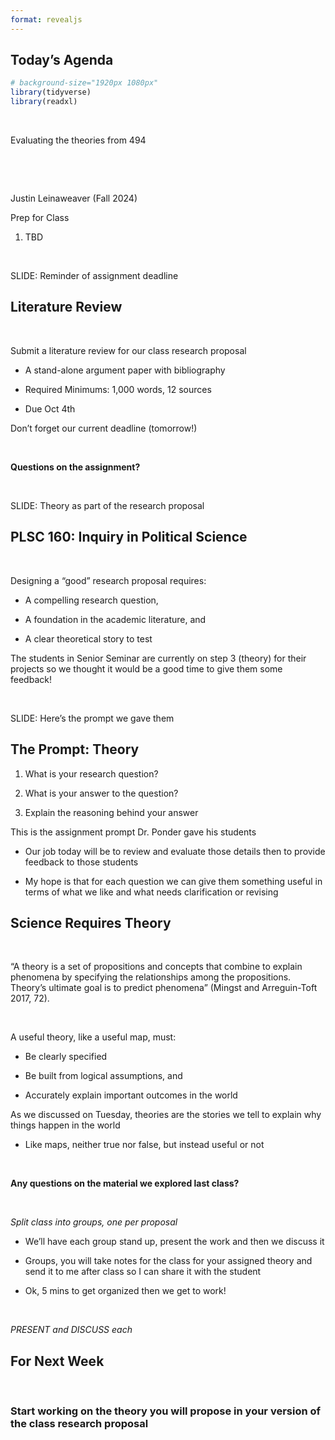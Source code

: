 ```yaml
---
format: revealjs
---
```


## Today's Agenda {background-image="Images/Background-Rally_v2.png" .center}

```r
# background-size="1920px 1080px"
library(tidyverse)
library(readxl)
```

<br>

::: {.r-fit-text}

Evaluating the theories from 494

:::

<br>

<br>

::: r-stack
Justin Leinaweaver (Fall 2024)
:::

::: notes
Prep for Class

1. TBD

<br>

SLIDE: Reminder of assignment deadline

:::



## Literature Review {background-image="Images/background-blue_triangles_flipped.png" .center}

<br>

::: {.r-fit-text}
Submit a literature review for our class research proposal

- A stand-alone argument paper with bibliography

- Required Minimums: 1,000 words, 12 sources

- Due Oct 4th

:::

::: notes

Don't forget our current deadline (tomorrow!)

<br>

**Questions on the assignment?**

<br>

SLIDE: Theory as part of the research proposal

:::



## PLSC 160: Inquiry in Political Science {background-image="Images/Background-Rally_v2.png"  .center}

<br>

::: {.r-fit-text}

Designing a "good" research proposal requires:

- A compelling research question,

- A foundation in the academic literature, and 

- A clear theoretical story to test
:::

::: notes

The students in Senior Seminar are currently on step 3 (theory) for their projects so we thought it would be a good time to give them some feedback!

<br>

SLIDE: Here's the prompt we gave them

:::



## The Prompt: Theory {background-image="Images/Background-Rally_v2.png"  .center}

::: {.r-fit-text}

1. What is your research question?

2. What is your answer to the question? 

3. Explain the reasoning behind your answer

:::

::: notes

This is the assignment prompt Dr. Ponder gave his students

- Our job today will be to review and evaluate those details then to provide feedback to those students

- My hope is that for each question we can give them something useful in terms of what we like and what needs clarification or revising

:::



## Science Requires Theory {background-image="Images/Background-Rally_v2.png" .center}

<br>

"A theory is a set of propositions and concepts that combine to explain phenomena by specifying the relationships among the propositions. Theory's ultimate goal is to predict phenomena" (Mingst and Arreguin-Toft 2017, 72).

<br>

A useful theory, like a useful map, must:

- Be clearly specified

- Be built from logical assumptions, and 

- Accurately explain important outcomes in the world

::: notes

As we discussed on Tuesday, theories are the stories we tell to explain why things happen in the world

- Like maps, neither true nor false, but instead useful or not

<br>

**Any questions on the material we explored last class?**

<br>

*Split class into groups, one per proposal*

- We'll have each group stand up, present the work and then we discuss it

- Groups, you will take notes for the class for your assigned theory and send it to me after class so I can share it with the student

- Ok, 5 mins to get organized then we get to work!

<br>

*PRESENT and DISCUSS each*

:::



## For Next Week {background-image="Images/background-blue_triangles_flipped.png" .center}

<br>

### Start working on the theory you will propose in your version of the class research proposal
